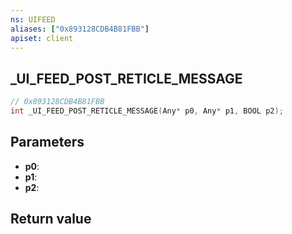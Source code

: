 ```yaml
---
ns: UIFEED
aliases: ["0x893128CDB4B81FBB"]
apiset: client
---
```

## _UI_FEED_POST_RETICLE_MESSAGE

```c
// 0x893128CDB4B81FBB
int _UI_FEED_POST_RETICLE_MESSAGE(Any* p0, Any* p1, BOOL p2);
```


## Parameters
* **p0**:
* **p1**:
* **p2**:

## Return value